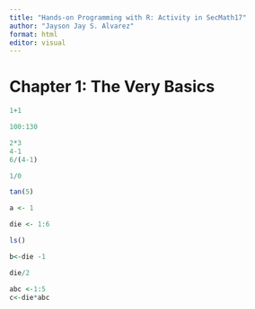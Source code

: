 ```yaml
---
title: "Hands-on Programming with R: Activity in SecMath17"
author: "Jayson Jay S. Alvarez"
format: html
editor: visual
---
```


# Chapter 1: The Very Basics

```r
1+1
```

```r
100:130
```

```r
2*3
4-1
6/(4-1)
```

```r
1/0
```

```r
tan(5)
```

```r
a <- 1
```

```r
die <- 1:6
```

```r
ls()
```

```r
b<-die -1
```

```r
die/2
```

```r
abc <-1:5
c<-die*abc
```
